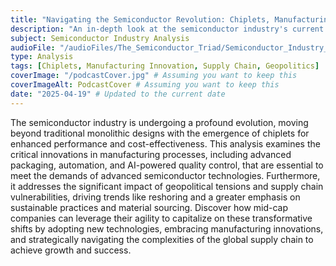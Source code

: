 ```yaml
---
title: "Navigating the Semiconductor Revolution: Chiplets, Manufacturing, and Geopolitical Shifts"
description: "An in-depth look at the semiconductor industry's current transformation, driven by the rise of chiplet architectures, crucial manufacturing process innovations, and significant geopolitical and supply chain realignments. Explore the opportunities and challenges for companies in this evolving landscape."
subject: Semiconductor Industry Analysis
audioFile: "/audioFiles/The_Semiconductor_Triad/Semiconductor_Industry_ Chiplets_Manufacturing_and_Geopolitics.mp3" # Assuming you want to keep this
type: Analysis
tags: [Chiplets, Manufacturing Innovation, Supply Chain, Geopolitics]
coverImage: "/podcastCover.jpg" # Assuming you want to keep this
coverImageAlt: PodcastCover # Assuming you want to keep this
date: "2025-04-19" # Updated to the current date
---
```


The semiconductor industry is undergoing a profound evolution, moving beyond traditional monolithic designs with the emergence of chiplets for enhanced performance and cost-effectiveness. This analysis examines the critical innovations in manufacturing processes, including advanced packaging, automation, and AI-powered quality control, that are essential to meet the demands of advanced semiconductor technologies. Furthermore, it addresses the significant impact of geopolitical tensions and supply chain vulnerabilities, driving trends like reshoring and a greater emphasis on sustainable practices and material sourcing. Discover how mid-cap companies can leverage their agility to capitalize on these transformative shifts by adopting new technologies, embracing manufacturing innovations, and strategically navigating the complexities of the global supply chain to achieve growth and success.

